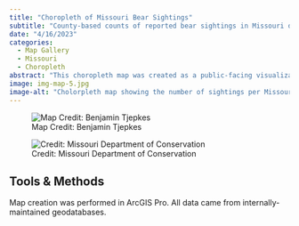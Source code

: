 ```yaml
---
title: "Choropleth of Missouri Bear Sightings"
subtitle: "County-based counts of reported bear sightings in Missouri during 2020."
date: "4/16/2023"
categories:
  - Map Gallery
  - Missouri
  - Choropleth
abstract: "This choropleth map was created as a public-facing visualization to show the number of black bear sightings in each Missouri county during 2020. It was featured in the [February 2021 issue of the *Missouri Conservationist*](https://mdc.mo.gov/magazines/missouri-conservationist/2021-02/missouri-black-bears) for an article about Missouri's black bear population."
image: img-map-5.jpg
image-alt: "Cholorpleth map showing the number of sightings per Missouri county."
---
```


::: {layout-ncol=2}

![Map Credit: Benjamin Tjepkes](img-map-5.jpg)

![Credit: Missouri Department of Conservation](img-moconservationist.jpg)

:::

## Tools & Methods

Map creation was performed in ArcGIS Pro. All data came from internally-maintained geodatabases.

